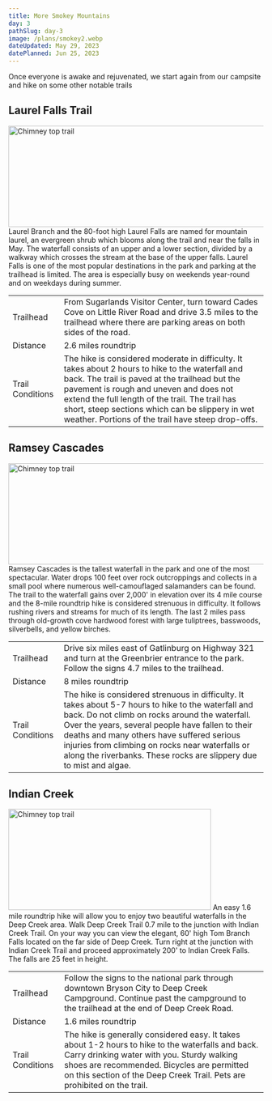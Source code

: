 ```yaml
---
title: More Smokey Mountains
day: 3
pathSlug: day-3
image: /plans/smokey2.webp
dateUpdated: May 29, 2023
datePlanned: Jun 25, 2023
---
```


Once everyone is awake and rejuvenated, we start again from our campsite and hike on some other
notable trails

## Laurel Falls Trail
<Image className="my-4 mx-auto" src="/plans/laurel-falls.webp" width="600" height="200" alt="Chimney top trail" />
Laurel Branch and the 80-foot high Laurel Falls are named for mountain laurel, an evergreen shrub
which blooms along the trail and near the falls in May. The waterfall consists of an upper and a
lower section, divided by a walkway which crosses the stream at the base of the upper falls. Laurel
Falls is one of the most popular destinations in the park and parking at the trailhead is limited.
The area is especially busy on weekends year-round and on weekdays during summer.

<table className="py-2 lg:border-separate lg:border-spacing-16">
	<tbody>
	<tr>
		<td className="font-bold">
			Trailhead
		</td>
		<td>
			From Sugarlands Visitor Center, turn toward Cades Cove on Little River Road and
			drive 3.5 miles to the trailhead where there are parking areas on both sides of the road.
		</td>
	</tr>
	<tr>
		<td className="font-bold">
			Distance
		</td>
		<td>
			2.6 miles roundtrip
		</td>
	</tr>
	<tr>
		<td className="font-bold">
			Trail Conditions
		</td>
		<td>
			The hike is considered moderate in difficulty. It takes about 2 hours to hike to the waterfall and back.
			The trail is paved at the trailhead but the pavement is rough and uneven and does not extend the full
			length of the trail. The trail has short, steep sections which can be slippery in wet weather.
			Portions of the trail have steep drop-offs.
		</td>
	</tr>
	</tbody>
</table>

## Ramsey Cascades
<Image className="my-4 mx-auto" src="/plans/ramsey-cascades.jpeg" width="600" height="200" alt="Chimney top trail" />
Ramsey Cascades is the tallest waterfall in the park and one of the most spectacular. Water drops 100
feet over rock outcroppings and collects in a small pool where numerous well-camouflaged salamanders can be
found. The trail to the waterfall gains over 2,000' in elevation over its 4 mile course and the 8-mile
roundtrip hike is considered strenuous in difficulty. It follows rushing rivers and streams for much of
its length. The last 2 miles pass through old-growth cove hardwood forest with large tuliptrees, basswoods,
silverbells, and yellow birches.

<table className="py-2 lg:border-separate lg:border-spacing-16">
	<tbody>
	<tr>
		<td className="font-bold">
			Trailhead
		</td>
		<td>
			Drive six miles east of Gatlinburg on Highway 321 and turn at the Greenbrier
			entrance to the park. Follow the signs 4.7 miles to the trailhead.
		</td>
	</tr>
	<tr>
		<td className="font-bold">
			Distance
		</td>
		<td>
			8 miles roundtrip
		</td>
	</tr>
	<tr>
		<td className="font-bold">
			Trail Conditions
		</td>
		<td>
			The hike is considered strenuous in difficulty. It takes about 5-7 hours to hike to
			the waterfall and back. Do not climb on rocks around the waterfall. Over the years,
			several people have fallen to their deaths and many others have suffered serious
			injuries from climbing on rocks near waterfalls or along the riverbanks. These rocks
			are slippery due to mist and algae.
		</td>
	</tr>
	</tbody>
</table>

## Indian Creek
<Image className="my-4 mx-auto" src="/plans/indiancreek.webp" width="400" height="200" alt="Chimney top trail" />
An easy 1.6 mile roundtrip hike will allow you to enjoy two beautiful waterfalls in the Deep Creek area.
Walk Deep Creek Trail 0.7 mile to the junction with Indian Creek Trail. On your way you can view the elegant,
60' high Tom Branch Falls located on the far side of Deep Creek. Turn right at the junction with Indian
Creek Trail and proceed approximately 200' to Indian Creek Falls. The falls are 25 feet in height.

<table className="py-2 lg:border-separate lg:border-spacing-16">
	<tbody>
	<tr>
		<td className="font-bold">
			Trailhead
		</td>
		<td>
			Follow the signs to the national park through downtown Bryson City to
			Deep Creek Campground. Continue past the campground to the trailhead
			at the end of Deep Creek Road.
		</td>
	</tr>
	<tr>
		<td className="font-bold">
			Distance
		</td>
		<td>
			1.6 miles roundtrip
		</td>
	</tr>
	<tr>
		<td className="font-bold">
			Trail Conditions
		</td>
		<td>
			The hike is generally considered easy. It takes about 1-2 hours to hike to the
			waterfalls and back. Carry drinking water with you. Sturdy walking shoes are recommended.
			Bicycles are permitted on this section of the Deep Creek Trail. Pets are prohibited on the trail.
		</td>
	</tr>
	</tbody>
</table>
